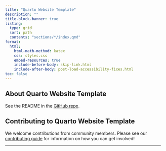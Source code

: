 ```yaml
---
title: "Quarto Website Template"
description: ""
title-block-banner: true
listing:
  type: grid
  sort: path
  contents: "sections/*/index.qmd"
format:
  html:
    html-math-method: katex
    css: styles.css
    embed-resources: true
    include-before-body: skip-link.html
    include-after-body: post-load-accessibility-fixes.html
toc: false
---
```


## About Quarto Website Template

See the README in the [GitHub repo][repo].

## Contributing to Quarto Website Template

We welcome contributions from community members. Please see our [contributing guide][contribute] for information on how you can get involved!

---

[repo]: https://github.com/nhsbsa-data-analytics/quarto-website-template
[contribute]: https://github.com/nhsbsa-data-analytics/quarto-website-template/blob/main/CONTRIBUTE.md
